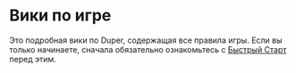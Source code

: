 # Вики по игре

Это подробная вики по Duper, содержащая все правила игры. Если вы только начинаете, сначала обязательно ознакомьтесь с [Быстрый Старт](.) перед этим.
